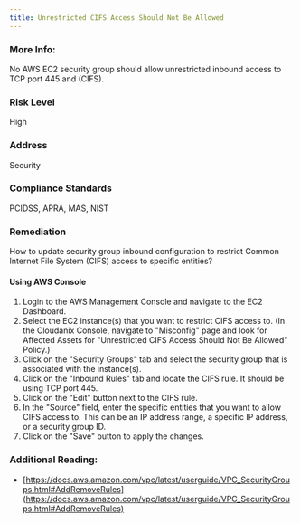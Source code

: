 ```yaml
---
title: Unrestricted CIFS Access Should Not Be Allowed
---
```


### More Info:

No AWS EC2 security group should allow unrestricted inbound access to TCP port 445 and (CIFS).

### Risk Level

High

### Address

Security

### Compliance Standards

PCIDSS, APRA, MAS, NIST

### Remediation

How to update security group inbound configuration to restrict Common Internet File System (CIFS) access to specific entities?

#### Using AWS Console

1. Login to the AWS Management Console and navigate to the EC2 Dashboard.
2. Select the EC2 instance(s) that you want to restrict CIFS access to.
    (In the Cloudanix Console, navigate to "Misconfig" page and look for Affected Assets for "Unrestricted CIFS Access Should Not Be Allowed" Policy.)
3. Click on the "Security Groups" tab and select the security group that is associated with the instance(s).
4. Click on the "Inbound Rules" tab and locate the CIFS rule. It should be using TCP port 445.
5. Click on the "Edit" button next to the CIFS rule.
6. In the "Source" field, enter the specific entities that you want to allow CIFS access to. This can be an IP address range, a specific IP address, or a security group ID.
7. Click on the "Save" button to apply the changes.

### Additional Reading:

- [https://docs.aws.amazon.com/vpc/latest/userguide/VPC_SecurityGroups.html#AddRemoveRules](https://docs.aws.amazon.com/vpc/latest/userguide/VPC_SecurityGroups.html#AddRemoveRules)
